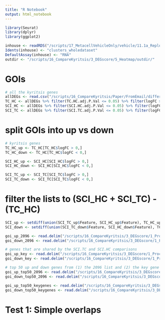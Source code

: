 ```yaml
---
title: "R Notebook"
output: html_notebook
---
```


```r
library(Seurat)
library(dplyr)
library(ggplot2)
```

```r
inhouse <- readRDS("/scripts/17_MetacellVehicleOnly/vehicle/11.1a_ReplotUMAP/out_obj/ReplotUMAP_Seurat.RDS")
Idents(inhouse) <- "clusters_wholedataset"
DefaultAssay(inhouse) <- "RNA"
outdir <- "/scripts/16_CompareKyritsis/3_DEGscore/5_Heatmap/outdir/"
```

# GOIs

```r
# all the kyritsis genes
allDEGs <- read.csv("/scripts/16_CompareKyritsis/Paper/FromEmail/differential_gene_expression_all_contrasts.csv")
TC_HC <- allDEGs %>% filter(TC.HC.adj.P.Val <= 0.05) %>% filter(logFC > 1 | logFC < -1)
SCI_HC <- allDEGs %>% filter(SCI.HC.adj.P.Val <= 0.05) %>% filter(logFC.1 > 1 | logFC.1 < -1)
SCI_TC <- allDEGs %>% filter(SCI.TC.adj.P.Val <= 0.05) %>% filter(logFC.2 > 1 | logFC.2 < -1)
```

# split GOIs into up vs down

```r
# kyritsis genes
TC_HC_up <- TC_HC[TC_HC$logFC > 0,]
TC_HC_down <- TC_HC[TC_HC$logFC < 0,]

SCI_HC_up <- SCI_HC[SCI_HC$logFC > 0,]
SCI_HC_down <- SCI_HC[SCI_HC$logFC < 0,]

SCI_TC_up <- SCI_TC[SCI_TC$logFC > 0,]
SCI_TC_down <- SCI_TC[SCI_TC$logFC < 0,]
```

# filter the lists to (SCI_HC + SCI_TC) - (TC_HC)

```r
SCI_up <- setdiff(union(SCI_TC_up$Feature, SCI_HC_up$Feature), TC_HC_up$Feature)
SCI_down <- setdiff(union(SCI_TC_down$Feature, SCI_HC_down$Feature), TC_HC_down$Feature)
```




```r
goi_up_2096 <- read.delim("/scripts/16_CompareKyritsis/3_DEGscore/1_ProcessLists/outdir/kyritsis_2096_upreg.txt")
goi_down_2096 <- read.delim("/scripts/16_CompareKyritsis/3_DEGscore/1_ProcessLists/outdir/kyritsis_2096_downreg.txt")

# genes that are shared by the SCI.TC and SCI.HC comparisons
goi_up_key <- read.delim("/scripts/16_CompareKyritsis/3_DEGscore/1_ProcessLists/outdir/kyritsis_2096_upreg_KeyOverlap.txt")
goi_down_key <- read.delim("/scripts/16_CompareKyritsis/3_DEGscore/1_ProcessLists/outdir/kyritsis_2096_downreg_KeyOverlap.txt")

# top 50 up and down genes from (1) the 2096 list and (2) the key gene list
goi_up_top50_2096 <- read.delim("/scripts/16_CompareKyritsis/3_DEGscore/1_ProcessLists/outdir/kyritsis_2096_top50.txt") %>% filter(direction == "up")
goi_down_top50_2096 <- read.delim("/scripts/16_CompareKyritsis/3_DEGscore/1_ProcessLists/outdir/kyritsis_2096_top50.txt") %>% filter(direction == "down")

goi_up_top50_keygenes <- read.delim("/scripts/16_CompareKyritsis/3_DEGscore/1_ProcessLists/outdir/kyritsis_keygenes_top50.txt") %>% filter(direction == "up")
goi_down_top50_keygenes <- read.delim("/scripts/16_CompareKyritsis/3_DEGscore/1_ProcessLists/outdir/kyritsis_keygenes_top50.txt") %>% filter(direction == "down")
```


# Test 1: Simple overlaps

